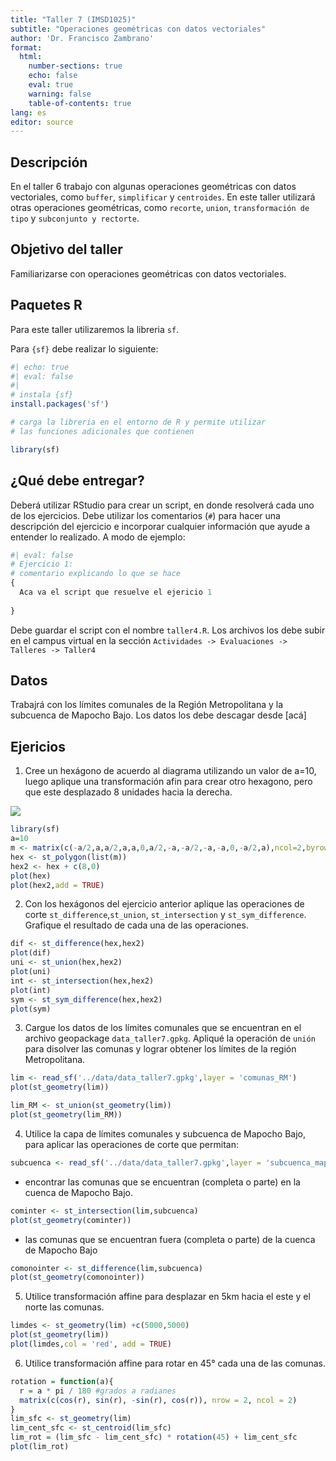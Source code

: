 ```yaml
---
title: "Taller 7 (IMSD1025)"
subtitle: "Operaciones geométricas con datos vectoriales"
author: 'Dr. Francisco Zambrano'
format: 
  html:
    number-sections: true
    echo: false
    eval: true
    warning: false
    table-of-contents: true
lang: es
editor: source
---
```


## Descripción

En el taller 6 trabajo con algunas operaciones geométricas con datos vectoriales, como `buffer`, `simplificar` y `centroides`. En este taller utilizará otras operaciones geométricas, como `recorte`, `union`, `transformación de tipo` y `subconjunto y rectorte`.


## Objetivo del taller

Familiarizarse con operaciones geométricas con datos vectoriales.

## Paquetes R

Para este taller utilizaremos la libreria `sf`.

Para `{sf}` debe realizar lo siguiente:

```r
#| echo: true
#| eval: false
#| 
# instala {sf}
install.packages('sf')

# carga la libreria en el entorno de R y permite utilizar 
# las funciones adicionales que contienen

library(sf)
```

## ¿Qué debe entregar?

Deberá utilizar RStudio para crear un script, en donde resolverá cada uno de los ejercicios. Debe utilizar los comentarios (`#`) para hacer una descripción del ejercicio e incorporar cualquier información que ayude a entender lo realizado. A modo de ejemplo:

```r
#| eval: false
# Ejercicio 1:
# comentario explicando lo que se hace
{
  Aca va el script que resuelve el ejericio 1
  
}
```

Debe guardar el script con el nombre `taller4.R`. Los archivos los debe subir en el campus virtual en la sección `Actividades -> Evaluaciones -> Talleres -> Taller4`

## Datos

Trabajrá con los límites comunales de la Región Metropolitana y la subcuenca de Mapocho Bajo. Los datos los debe descagar desde [acá]

## Ejericios

1. Cree un hexágono de acuerdo al diagrama utilizando un valor de a=10, luego aplique una transformación afin para crear otro hexagono, pero que este desplazado 8 unidades hacia la derecha.

![](../../img/hexagono.png)
```r
library(sf)
a=10
m <- matrix(c(-a/2,a,a/2,a,a,0,a/2,-a,-a/2,-a,-a,0,-a/2,a),ncol=2,byrow = TRUE)
hex <- st_polygon(list(m))
hex2 <- hex + c(8,0)
plot(hex)
plot(hex2,add = TRUE)
```

2. Con los hexágonos del ejercicio anterior aplique las operaciones de corte `st_difference`,`st_union`, `st_intersection` y `st_sym_difference`. Grafique el resultado de cada una de las operaciones.

```r
dif <- st_difference(hex,hex2)
plot(dif)
uni <- st_union(hex,hex2)
plot(uni)
int <- st_intersection(hex,hex2)
plot(int)
sym <- st_sym_difference(hex,hex2)
plot(sym)
```


3. Cargue los datos de los límites comunales que se encuentran en el archivo geopackage `data_taller7.gpkg`. Apliqué la operación de `unión` para disolver las comunas y lograr obtener los límites de la región Metropolitana.

```r
lim <- read_sf('../data/data_taller7.gpkg',layer = 'comunas_RM')
plot(st_geometry(lim))

lim_RM <- st_union(st_geometry(lim))
plot(st_geometry(lim_RM))
```


4. Utilice la capa de límites comunales y subcuenca de Mapocho Bajo, para aplicar las operaciones de corte que permitan:

```r
subcuenca <- read_sf('../data/data_taller7.gpkg',layer = 'subcuenca_mapocho_bajo')
```

* encontrar las comunas que se encuentran (completa o parte) en la cuenca de Mapocho Bajo.

```r
cominter <- st_intersection(lim,subcuenca)
plot(st_geometry(cominter))
```

* las comunas que se encuentran fuera (completa o parte) de la cuenca de Mapocho Bajo

```r
comonointer <- st_difference(lim,subcuenca)
plot(st_geometry(comonointer))
```

5. Utilice transformación affine para desplazar en 5km hacia el este y el norte las comunas.


```r
limdes <- st_geometry(lim) +c(5000,5000)
plot(st_geometry(lim))
plot(limdes,col = 'red', add = TRUE)
```

6. Utilice transformación affine para rotar en 45° cada una de las comunas.

```r
rotation = function(a){
  r = a * pi / 180 #grados a radianes
  matrix(c(cos(r), sin(r), -sin(r), cos(r)), nrow = 2, ncol = 2)
} 
lim_sfc <- st_geometry(lim)
lim_cent_sfc <- st_centroid(lim_sfc)
lim_rot = (lim_sfc - lim_cent_sfc) * rotation(45) + lim_cent_sfc
plot(lim_rot)
```

